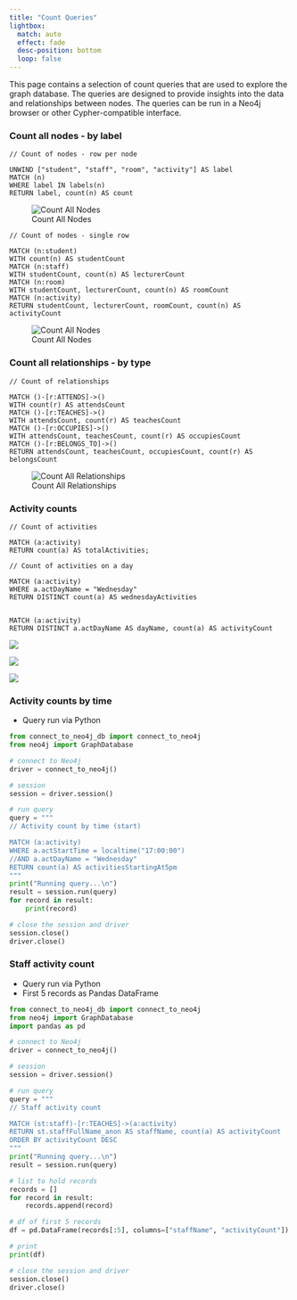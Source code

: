 ```yaml
---
title: "Count Queries"
lightbox:
  match: auto
  effect: fade
  desc-position: bottom
  loop: false
---
```


This page contains a selection of count queries that are used to explore the graph database. The queries are designed to provide insights into the data and relationships between nodes. The queries can be run in a Neo4j browser or other Cypher-compatible interface.

### Count all nodes - by label

```cypher
// Count of nodes - row per node

UNWIND ["student", "staff", "room", "activity"] AS label
MATCH (n)
WHERE label IN labels(n)
RETURN label, count(n) AS count
```
![Count All Nodes](./images/cypher-node-count1.png)

```cypher
// Count of nodes - single row

MATCH (n:student)
WITH count(n) AS studentCount
MATCH (n:staff)
WITH studentCount, count(n) AS lecturerCount
MATCH (n:room)
WITH studentCount, lecturerCount, count(n) AS roomCount
MATCH (n:activity)
RETURN studentCount, lecturerCount, roomCount, count(n) AS activityCount
```
![Count All Nodes](./images/cypher-node-count2.png)


### Count all relationships - by type

```cypher
// Count of relationships

MATCH ()-[r:ATTENDS]->()
WITH count(r) AS attendsCount
MATCH ()-[r:TEACHES]->()
WITH attendsCount, count(r) AS teachesCount
MATCH ()-[r:OCCUPIES]->() 
WITH attendsCount, teachesCount, count(r) AS occupiesCount
MATCH ()-[r:BELONGS_TO]->()
RETURN attendsCount, teachesCount, occupiesCount, count(r) AS belongsCount
```
![Count All Relationships](./images/cypher-rel-count.png)


### Activity counts

```cypher
// Count of activities

MATCH (a:activity)
RETURN count(a) AS totalActivities;
```

```cypher
// Count of activities on a day

MATCH (a:activity)
WHERE a.actDayName = "Wednesday"
RETURN DISTINCT count(a) AS wednesdayActivities
```

```cypher

MATCH (a:activity)
RETURN DISTINCT a.actDayName AS dayName, count(a) AS activityCount
```

![](./images/cypher-act-count.png){.gallery-image group="cypher-act"}

![](./images/cypher-act-day-count.png){.gallery-image group="cypher-act"}

![](./images/cypher-act-days-count.png){.gallery-image group="cypher-act"}

### Activity counts by time

* Query run via Python

```python
from connect_to_neo4j_db import connect_to_neo4j
from neo4j import GraphDatabase

# connect to Neo4j
driver = connect_to_neo4j()

# session
session = driver.session()

# run query
query = """
// Activity count by time (start)

MATCH (a:activity)
WHERE a.actStartTime = localtime("17:00:00")
//AND a.actDayName = "Wednesday"
RETURN count(a) AS activitiesStartingAt5pm
"""
print("Running query...\n")
result = session.run(query)
for record in result:
    print(record)

# close the session and driver
session.close()
driver.close()
```


### Staff activity count

* Query run via Python
* First 5 records as Pandas DataFrame

```python
from connect_to_neo4j_db import connect_to_neo4j
from neo4j import GraphDatabase
import pandas as pd

# connect to Neo4j
driver = connect_to_neo4j()

# session
session = driver.session()

# run query
query = """
// Staff activity count

MATCH (st:staff)-[r:TEACHES]->(a:activity)
RETURN st.staffFullName_anon AS staffName, count(a) AS activityCount
ORDER BY activityCount DESC
"""
print("Running query...\n")
result = session.run(query)

# list to hold records
records = []
for record in result:
    records.append(record)

# df of first 5 records
df = pd.DataFrame(records[:5], columns=["staffName", "activityCount"])

# print
print(df)

# close the session and driver
session.close()
driver.close()
```

